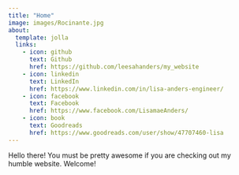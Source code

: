 ```yaml
---
title: "Home"
image: images/Rocinante.jpg
about:
  template: jolla
  links:
    - icon: github
      text: Github
      href: https://github.com/leesahanders/my_website
    - icon: linkedin
      text: LinkedIn
      href: https://www.linkedin.com/in/lisa-anders-engineer/
    - icon: facebook
      text: Facebook
      href: https://www.facebook.com/LisamaeAnders/
    - icon: book
      text: Goodreads
      href: https://www.goodreads.com/user/show/47707460-lisa
---
```


Hello there! You must be pretty awesome if you are checking out my humble website. Welcome! 

